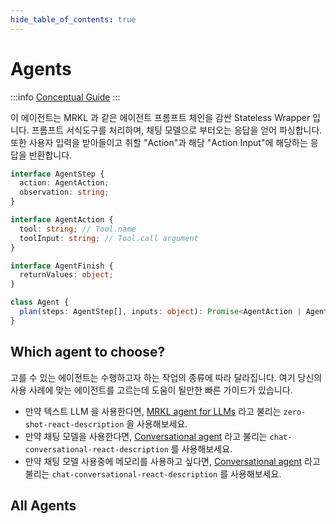 ```yaml
---
hide_table_of_contents: true
---
```



# Agents

:::info
[Conceptual Guide](https://docs.langchain.com/docs/components/agents/agent)
:::

이 에이전트는 MRKL 과 같은 에이전트 프롬프트 체인을 감싼 Stateless Wrapper 입니다. 프롬프트 서식도구를 처리하며, 채팅 모델으로 부터오는 응답을 얻어 파싱합니다. 또한 사용자 입력을 받아들이고 취할 "Action"과 해당 "Action Input"에 해당하는 응답을 반환합니다.

```typescript
interface AgentStep {
  action: AgentAction;
  observation: string;
}

interface AgentAction {
  tool: string; // Tool.name
  toolInput: string; // Tool.call argument
}

interface AgentFinish {
  returnValues: object;
}

class Agent {
  plan(steps: AgentStep[], inputs: object): Promise<AgentAction | AgentFinish>;
}
```

## Which agent to choose?

고를 수 있는 에이전트는 수행하고자 하는 작업의 종류에 따라 달라집니다. 여기 당신의 사용 사례에 맞는 에이전트를 고르는데 도움이 될만한 빠른 가이드가 있습니다.

- 만약 텍스트 LLM 을 사용한다면, [MRKL agent for LLMs](./examples/llm_mrkl) 라고 불리는 `zero-shot-react-description` 을 사용해보세요.
- 만약 채팅 모델을 사용한다면, [Conversational agent](./examples/conversational_agent) 라고 불리는 `chat-conversational-react-description` 를 사용해보세요.
- 만약 채팅 모델 사용중에 메모리를 사용하고 싶다면, [Conversational agent](./examples/conversational_agent) 라고 불리는 `chat-conversational-react-description` 를 사용해보세요.

## All Agents

<DocCardList />
